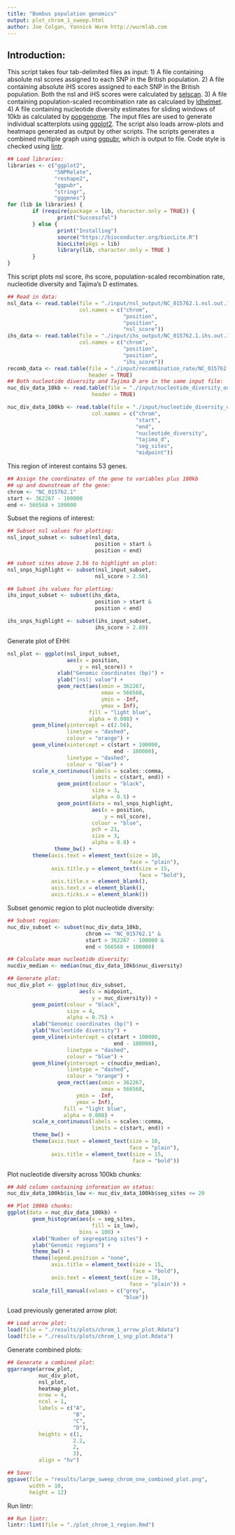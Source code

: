 ```yaml
---
title: "Bombus population genomics"
output: plot_chrom_1_sweep.html
author: Joe Colgan, Yannick Wurm http://wurmlab.com
---
```


## Introduction:
This script takes four tab-delimited files as input:
1) A file containing absolute nsl scores assigned to each SNP in the British population.
2) A file containing absolute iHS scores assigned to each SNP in the British population. Both the nsl and iHS scores were calculated by [selscan](https://github.com/szpiech/selscan).
3) A file containing population-scaled recombination rate as calculaed by [ldhelmet](https://sourceforge.net/projects/ldhelmet/).
4) A file containing nucleotide diversity estimates for sliding windows of 10kb as calculated by [popgenome](https://cran.r-project.org/web/packages/PopGenome/index.html).
The input files are used to generate individual scatterplots using [ggplot2](https://ggplot2.tidyverse.org/).
The script also loads arrow-plots and heatmaps generated as output by other scripts.
The scripts generates a combined multiple graph using [ggpubr](https://rpkgs.datanovia.com/ggpubr/index.html), which is output to file.
Code style is checked using [lintr](https://cran.r-project.org/web/packages/lintr/index.html).

```r
## Load libraries:
libraries <- c("ggplot2",
               "SNPRelate", 
               "reshape2",
               "ggpubr",
               "stringr",
               "gggenes")
for (lib in libraries) {
        if (require(package = lib, character.only = TRUE)) {
                print("Successful")
        } else {
                print("Installing")
                source("https://bioconductor.org/biocLite.R")
                biocLite(pkgs = lib)
                library(lib, character.only = TRUE )
        }
}
```

This script plots nsl score, ihs score, population-scaled recombination rate, nucleotide diversity and Tajima's D estimates.

```r
## Read in data:
nsl_data <- read.table(file = "./input/nsl_output/NC_015762.1.nsl.out.100bins.norm.abs.bed.tmp",
                       col.names = c("chrom",
                                     "position",
                                     "position",
                                     "nsl_score"))
ihs_data <- read.table(file = "./input/ihs_output/NC_015762.1.ihs.out.100bins.norm.abs.bed.tmp",
                       col.names = c("chrom",
                                     "position",
                                     "position",
                                     "ihs_score"))
recomb_data <- read.table(file = "./input/recombination_rate/NC_015762.1.input_for_genetic_map.txt",
                          header = TRUE)
## Both nucleotide diversity and Tajima D are in the same input file:
nuc_div_data_10kb <- read.table(file = "./input/nucleotide_diversity_output/bter_all_chrom_10kb.txt",
                           header = TRUE)

nuc_div_data_100kb <- read.table(file = "./input/nucleotide_diversity_output/bter_all_chrom_100kb_filtered.txt",
                           col.names = c("chrom",
                                         "start",
                                         "end",
                                         "nucleotide_diversity",
                                         "tajima_d",
                                         "seg_sites",
                                         "midpoint"))

```

This region of interest contains 53 genes.

```r
## Assign the coordinates of the gene to variables plus 100kb 
## up and downstream of the gene:
chrom <- "NC_015762.1"
start <- 362267 - 100000
end <- 566568 + 100000
```

Subset the regions of interest:

```r
## Subset nsl values for plotting:
nsl_input_subset <- subset(nsl_data,
                            position > start &
                            position < end)

## subset sites above 2.56 to highlight on plot:
nsl_snps_highlight <- subset(nsl_input_subset,
                            nsl_score > 2.56)

## Subset ihs values for plotting:
ihs_input_subset <- subset(ihs_data,
                            position > start &
                            position < end)

ihs_snps_highlight <- subset(ihs_input_subset,
                            ihs_score > 2.89)
```

Generate plot of EHH:

```r
nsl_plot <- ggplot(nsl_input_subset,
                   aes(x = position,
                       y = nsl_score)) +
                xlab("Genomic coordinates (bp)") +
                ylab("|nsl| value") +
                geom_rect(aes(xmin = 362267,
                              xmax = 566568,
                              ymin = -Inf,
                              ymax = Inf),
                          fill = "light blue",
                          alpha = 0.008) +
        geom_hline(yintercept = c(2.56),
                   linetype = "dashed",
                   colour = "orange") +
        geom_vline(xintercept = c(start + 100000,
                                  end - 100000),
                   linetype = "dashed",
                   colour = "blue") +
        scale_x_continuous(labels = scales::comma,
                           limits = c(start, end)) +
                geom_point(colour = "black",
                           size = 3,
                           alpha = 0.5) +
                geom_point(data = nsl_snps_highlight,
                           aes(x = position,
                               y = nsl_score),
                           colour = "blue",
                           pch = 21,
                           size = 3,
                           alpha = 0.8) +
               theme_bw() +
        theme(axis.text = element_text(size = 10,
                                       face = "plain"),
              axis.title.y = element_text(size = 15,
                                          face = "bold"),
              axis.title.x = element_blank(),
              axis.text.x = element_blank(),
              axis.ticks.x = element_blank())
```

Subset genomic region to plot nucleotide diversity:

```r
## Subset region:
nuc_div_subset <- subset(nuc_div_data_10kb,
                         chrom == "NC_015762.1" &
                         start > 362267 - 100000 &
                         end < 566568 + 100000)

## Calculate mean nucleotide diversity:
nucdiv_median <- median(nuc_div_data_10kb$nuc_diversity)

## Generate plot:
nuc_div_plot <- ggplot(nuc_div_subset,
                       aes(x = midpoint,
                           y = nuc_diversity)) +
        geom_point(colour = "black",
                   size = 4,
                   alpha = 0.75) +
        xlab("Genomic coordinates (bp)") +
        ylab("Nucleotide diversity") +
        geom_vline(xintercept = c(start + 100000,
                                  end - 100000),
                   linetype = "dashed",
                   colour = "blue") +
        geom_hline(yintercept = c(nucdiv_median),
                   linetype = "dashed",
                   colour = "orange") +
                geom_rect(aes(xmin = 362267,
                              xmax = 566568,
                      ymin = -Inf,
                      ymax = Inf),
                  fill = "light blue",
                  alpha = 0.008) +
        scale_x_continuous(labels = scales::comma,
                           limits = c(start, end)) +
        theme_bw() +
        theme(axis.text = element_text(size = 10,
                                       face = "plain"),
              axis.title = element_text(size = 15,
                                        face = "bold"))
```

Plot nucleotide diversity across 100kb chunks:

```r
## Add column containing information on status:
nuc_div_data_100kb$is_low <- nuc_div_data_100kb$seg_sites <= 20

## Plot 100kb chunks:
ggplot(data = nuc_div_data_100kb) +
        geom_histogram(aes(x = seg_sites,
                           fill = is_low),
                       bins = 100) +
        xlab("Number of segregating sites") +
        ylab("Genomic regions") +
        theme_bw() +
        theme(legend.position = "none",
              axis.title = element_text(size = 15,
                                        face = "bold"),
              axis.text = element_text(size = 10,
                                       face = "plain")) +
        scale_fill_manual(values = c("grey",
                                     "blue"))
```

Load previously generated arrow plot:

```r
## Load arrow plot:
load(file = "./results/plots/chrom_1_arrow_plot.Rdata")
load(file = "./results/plots/chrom_1_snp_plot.Rdata")
```

Generate combined plots:

```r
## Generate a combined plot:
ggarrange(arrow_plot,
          nuc_div_plot,
          nsl_plot,
          heatmap_plot,
          nrow = 4,
          ncol = 1,
          labels = c("A",
                     "B",
                     "C",
                     "D"),
          heights = c(1,
                     2.2,
                     2,
                     3),
          align = "hv")

## Save:
ggsave(file = "results/large_sweep_chrom_one_combined_plot.png",
       width = 10,
       height = 12)
```

Run lintr:

```r
## Run lintr:
lintr::lint(file = "./plot_chrom_1_region.Rmd")

```
